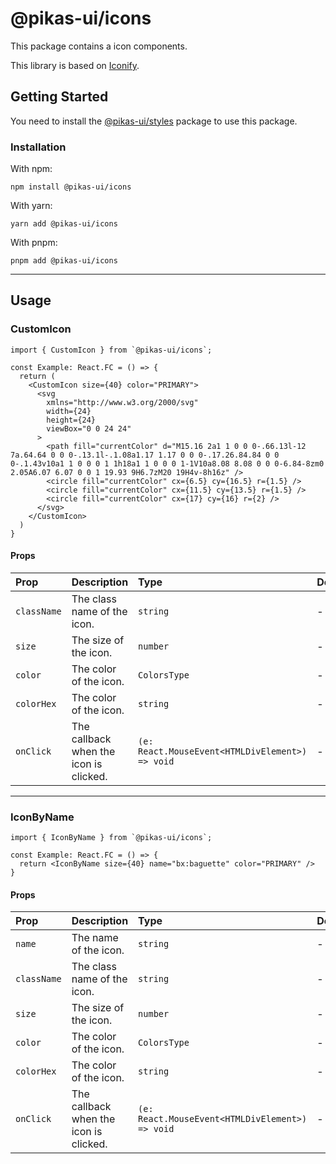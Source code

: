

<NextSeo title="Icons" />

# @pikas-ui/icons

This package contains a icon components.

This library is based on [Iconify](https://iconify.design/).

## Getting Started

You need to install the <a href={stylesLink}>@pikas-ui/styles</a> package to use this package.

### Installation

With npm:

```
npm install @pikas-ui/icons
```

With yarn:

```
yarn add @pikas-ui/icons
```

With pnpm:

```
pnpm add @pikas-ui/icons
```

---

## Usage

### CustomIcon

<CustomIconExample />

```tsx
import { CustomIcon } from `@pikas-ui/icons`;

const Example: React.FC = () => {
  return (
    <CustomIcon size={40} color="PRIMARY">
      <svg
        xmlns="http://www.w3.org/2000/svg"
        width={24}
        height={24}
        viewBox="0 0 24 24"
      >
        <path fill="currentColor" d="M15.16 2a1 1 0 0 0-.66.13l-12 7a.64.64 0 0 0-.13.1l-.1.08a1.17 1.17 0 0 0-.17.26.84.84 0 0 0-.1.43v10a1 1 0 0 0 1 1h18a1 1 0 0 0 1-1V10a8.08 8.08 0 0 0-6.84-8zm0 2.05A6.07 6.07 0 0 1 19.93 9H6.7zM20 19H4v-8h16z" />
        <circle fill="currentColor" cx={6.5} cy={16.5} r={1.5} />
        <circle fill="currentColor" cx={11.5} cy={13.5} r={1.5} />
        <circle fill="currentColor" cx={17} cy={16} r={2} />
      </svg>
    </CustomIcon>
  )
}
```

#### Props

| Prop        | Description                            | Type                                            | Default |
| :---------- | :------------------------------------- | :---------------------------------------------- | :------ |
| `className` | The class name of the icon.            | `string`                                        | -       |
| `size`      | The size of the icon.                  | `number`                                        | -       |
| `color`     | The color of the icon.                 | `ColorsType`                                    | -       |
| `colorHex`  | The color of the icon.                 | `string`                                        | -       |
| `onClick`   | The callback when the icon is clicked. | `(e: React.MouseEvent<HTMLDivElement>) => void` | -       |

---

### IconByName

<IconByNameExample />

```tsx
import { IconByName } from `@pikas-ui/icons`;

const Example: React.FC = () => {
  return <IconByName size={40} name="bx:baguette" color="PRIMARY" />
}
```

#### Props

| Prop        | Description                            | Type                                            | Default |
| :---------- | :------------------------------------- | :---------------------------------------------- | :------ |
| `name`      | The name of the icon.                  | `string`                                        | -       |
| `className` | The class name of the icon.            | `string`                                        | -       |
| `size`      | The size of the icon.                  | `number`                                        | -       |
| `color`     | The color of the icon.                 | `ColorsType`                                    | -       |
| `colorHex`  | The color of the icon.                 | `string`                                        | -       |
| `onClick`   | The callback when the icon is clicked. | `(e: React.MouseEvent<HTMLDivElement>) => void` | -       |
